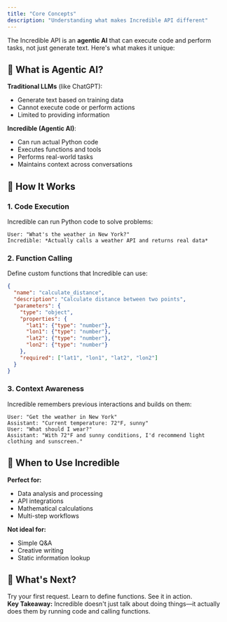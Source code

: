 ```yaml
---
title: "Core Concepts"
description: "Understanding what makes Incredible API different"
---
```


The Incredible API is an **agentic AI** that can execute code and perform tasks, not just generate text. Here's what makes it unique:

## 🤖 What is Agentic AI?

**Traditional LLMs** (like ChatGPT):
- Generate text based on training data
- Cannot execute code or perform actions
- Limited to providing information

**Incredible (Agentic AI)**:
- Can run actual Python code
- Executes functions and tools
- Performs real-world tasks
- Maintains context across conversations

## 🔧 How It Works

### 1. **Code Execution**
Incredible can run Python code to solve problems:

```
User: "What's the weather in New York?"
Incredible: *Actually calls a weather API and returns real data*
```

### 2. **Function Calling**
Define custom functions that Incredible can use:

```json
{
  "name": "calculate_distance",
  "description": "Calculate distance between two points",
  "parameters": {
    "type": "object",
    "properties": {
      "lat1": {"type": "number"},
      "lon1": {"type": "number"},
      "lat2": {"type": "number"},
      "lon2": {"type": "number"}
    },
    "required": ["lat1", "lon1", "lat2", "lon2"]
  }
}
```

### 3. **Context Awareness**
Incredible remembers previous interactions and builds on them:

```
User: "Get the weather in New York"
Assistant: "Current temperature: 72°F, sunny"
User: "What should I wear?"
Assistant: "With 72°F and sunny conditions, I'd recommend light clothing and sunscreen."
```

## 🎯 When to Use Incredible

**Perfect for:**
- Data analysis and processing
- API integrations
- Mathematical calculations
- Multi-step workflows

**Not ideal for:**
- Simple Q&A
- Creative writing
- Static information lookup

## 🎯 What's Next?

<div style={{ display: 'grid', gridTemplateColumns: 'repeat(3, minmax(0, 1fr))', gap: '16px' }}>
  <Card title="Quickstart" icon="rocket" href="/quickstart">
    Try your first request.
  </Card>
  <Card title="Function Calling" icon="wrench" href="/guides/function-calling">
    Learn to define functions.
  </Card>
  <Card title="Examples" icon="file-code" href="/examples">
    See it in action.
  </Card>
</div>

<div style={{ border: '1px solid #FF6200', borderRadius: '12px', padding: '16px', margin: '16px 0', background: 'rgba(255, 98, 0, 0.08)' }}>
  <strong>Key Takeaway:</strong> Incredible doesn't just talk about doing things—it actually does them by running code and calling functions.
</div>



